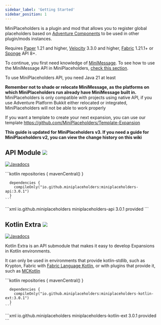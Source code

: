 ```yaml
---
sidebar_label: 'Getting Started'
sidebar_position: 1
---
```



MiniPlaceholders is a plugin and mod that allows you to register global placeholders based on [Adventure Components](https://docs.advntr.dev/text.html) to be used in other plugin/mods instances.

Requires [Paper](https://papermc.io/software/paper) 1.21 and higher, [Velocity](https://papermc.io/software/velocity) 3.3.0 and higher, [Fabric](https://fabricmc.net/) 1.21.1+ or [Sponge](https://spongepowered.org/) API 8+.

To continue, you first need knowledge of [MiniMessage](https://docs.adventure.kyori.net/minimessage/index.html). To see how to use the MiniMessage API in MiniPlaceholders, [check this section](docs/developer-guide/MiniMessage-API-in-MiniPlaceholders.md).

To use MiniPlaceholders API, you need Java 21 at least

**Remember not to shade or relocate MiniMessage, as the platforms on which MiniPlaceholders run already have MiniMessage built in.** MiniPlaceholders is only compatible with projects using native API, if you use Adventure Platform Bukkit either relocated or integrated, MiniPlaceholders will not be able to work properly

If you want a template to create your next expansion, you can use our template https://github.com/MiniPlaceholders/Template-Expansion

**This guide is updated for MiniPlaceholders v3. If you need a guide for MiniPlaceholders v2, you can view the change history on this wiki**

## API Module ![](https://img.shields.io/maven-central/v/io.github.miniplaceholders/miniplaceholders-api?style=flat-square)

[![Javadocs](https://github.com/MiniPlaceholders/MiniPlaceholders/assets/68704415/fd7a3c86-d377-48f2-8230-67f50cdf2db6)](https://javadoc.io/doc/io.github.miniplaceholders/miniplaceholders-api)


<Tabs groupId="build-system">
  <TabItem value="gradle" label="Gradle" default>
    ```kotlin
      repositories {
        mavenCentral()
      }

      dependencies {
        compileOnly("io.github.miniplaceholders:miniplaceholders-api:3.0.1")
      }
    ```
  </TabItem>
  <TabItem value="maven" label="Maven">
    ```xml
    <dependency>
      <groupId>io.github.miniplaceholders</groupId>
      <artifactId>miniplaceholders-api</artifactId>
      <version>3.0.1</version>
      <scope>provided</scope>
    </dependency>
```
  </TabItem>
</Tabs>


## Kotlin Extra ![](https://img.shields.io/maven-central/v/io.github.miniplaceholders/miniplaceholders-kotlin-ext?style=flat-square)

[![Javadocs](https://github.com/MiniPlaceholders/MiniPlaceholders/assets/68704415/fd7a3c86-d377-48f2-8230-67f50cdf2db6)](https://javadoc.io/doc/io.github.miniplaceholders/miniplaceholders-kotlin-ext)

Kotlin Extra is an API submodule that makes it easy to develop Expansions in Kotlin environments.

It can only be used in environments that provide kotlin-stdlib, such as Krypton, Fabric with [Fabric Language Kotlin](https://modrinth.com/mod/fabric-language-kotlin), or with plugins that provide it, such as [MCKotlin](https://modrinth.com/plugin/mckotlin)


<Tabs groupId="build-system">
  <TabItem value="gradle" label="Gradle" default>
    ```kotlin
      repositories {
        mavenCentral()
      }

      dependencies {
        compileOnly("io.github.miniplaceholders:miniplaceholders-kotlin-ext:3.0.1")
      }
    ```
  </TabItem>
  <TabItem value="maven" label="Maven">
    ```xml
    <dependency>
      <groupId>io.github.miniplaceholders</groupId>
      <artifactId>miniplaceholders-kotlin-ext</artifactId>
      <version>3.0.1</version>
      <scope>provided</scope>
    </dependency>
```
  </TabItem>
</Tabs>
